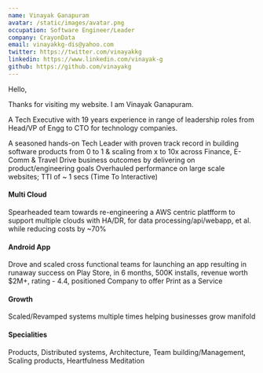 ```yaml
---
name: Vinayak Ganapuram
avatar: /static/images/avatar.png
occupation: Software Engineer/Leader
company: CrayonData
email: vinayakkg-dis@yahoo.com
twitter: https://twitter.com/vinayakkg
linkedin: https://www.linkedin.com/vinayak-g
github: https://github.com/vinayakg
---
```


Hello,

Thanks for visiting my website. I am Vinayak Ganapuram.

A Tech Executive with 19 years experience in range of leadership roles from Head/VP of Engg to CTO for technology companies. 

A seasoned hands-on Tech Leader with proven track record in building software products from 0 to 1 & scaling from x to 10x across Finance, E- Comm & Travel
Drive business outcomes by delivering on product/engineering goals
Overhauled performance on large scale websites; TTI of ~ 1 secs (Time To Interactive) 


#### Multi Cloud
Spearheaded team towards re-engineering a AWS centric platfform to support multiple clouds with HA/DR, for data processing/api/webapp, et al. while reducing costs by ~70%

#### Android App
Drove and scaled cross functional teams for launching an app resulting in runaway success on Play Store, in 6 months, 500K installs, revenue worth $2M+, rating - 4.4, positioned Company to offer Print as a Service

#### Growth
Scaled/Revamped systems multiple times helping businesses grow manifold

#### Specialities
Products, Distributed systems, Architecture, Team building/Management, Scaling products, Heartfulness Meditation